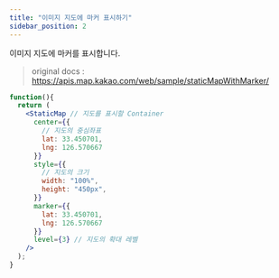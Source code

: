 ```yaml
---
title: "이미지 지도에 마커 표시하기"
sidebar_position: 2
---
```


이미지 지도에 마커를 표시합니다.

> original docs : https://apis.map.kakao.com/web/sample/staticMapWithMarker/

```jsx live
function(){
  return (
    <StaticMap // 지도를 표시할 Container
      center={{
        // 지도의 중심좌표
        lat: 33.450701,
        lng: 126.570667
      }}
      style={{
        // 지도의 크기
        width: "100%",
        height: "450px",
      }}
      marker={{
        lat: 33.450701,
        lng: 126.570667
      }}
      level={3} // 지도의 확대 레벨
    />
  );
}
```
